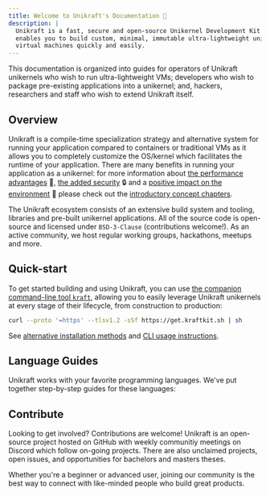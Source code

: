 ```yaml
---
title: Welcome to Unikraft's Documentation 👋
description: |
  Unikraft is a fast, secure and open-source Unikernel Development Kit which
  enables you to build custom, minimal, immutable ultra-lightweight unikernel
  virtual machines quickly and easily.
---
```


This documentation is organized into guides for operators of Unikraft unikernels
who wish to run ultra-lightweight VMs; developers who wish to package
pre-existing applications into a unikernel; and, hackers, researchers and staff
who wish to extend Unikraft itself.

## Overview

Unikraft is a compile-time specialization strategy and alternative system for
running your application compared to containers or traditional VMs as it allows
you to completely customize the OS/kernel which facilitates the runtime of your
application.  There are many benefits in running your application as a
unikernel: for more information about [the performance
advantages](/docs/concepts/performance) 🚀, [the added
security](/docs/concepts/security) 🔒 and a [positive impact on the
environment](/docs/concepts/efficiency) 🌱 please check out the [introductory
concept chapters](/docs/concepts).

The Unikraft ecosystem consists of an extensive build system and tooling,
libraries and pre-built unikernel applications.  All of the source code is
open-source and licensed under `BSD-3-Clause` (contributions welcome!).  As an
active community, we host regular working groups, hackathons, meetups and more.

## Quick-start

To get started building and using Unikraft, you can use [the companion
command-line tool `kraft`](/docs/cli), allowing you to easily leverage Unikraft
unikernels at every stage of their lifecycle, from construction to production:

```bash
curl --proto '=https' --tlsv1.2 -sSf https://get.kraftkit.sh | sh
```

See [alternative installation methods](/docs/cli/install) and [CLI usage
instructions](/docs/cli).

## Language Guides

Unikraft works with your favorite programming languages.  We've put together
step-by-step guides for these languages:

<LanguageLinks />


## Contribute

Looking to get involved? Contributions are welcome! Unikraft is an open-source
project hosted on GitHub with weekly communitiy meetings on Discord which follow
on-going projects. There are also unclaimed projects, open issues, and
opportunities for bachelors and masters theses.

Whether you're a beginner or advanced user, joining our community is the best
way to connect with like-minded people who build great products.

<JoinCommunityCards />
